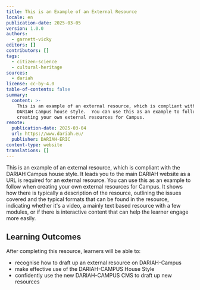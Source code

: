 ```yaml
---
title: This is an Example of an External Resource
locale: en
publication-date: 2025-03-05
version: 1.0.0
authors:
  - garnett-vicky
editors: []
contributors: []
tags:
  - citizen-science
  - cultural-heritage
sources:
  - dariah
license: cc-by-4.0
table-of-contents: false
summary:
  content: >-
    This is an example of an external resource, which is compliant with the
    DARIAH Campus house style.  You can use this as an example to follow when
    creating your own external resources for Campus.
remote:
  publication-date: 2025-03-04
  url: https://www.dariah.eu/
  publisher: DARIAH-ERIC
content-type: website
translations: []
---
```

This is an example of an external resource, which is compliant with the DARIAH Campus house style.  It leads you to the main DARIAH website as a URL is required for an external resource.  You can use this as an example to follow when creating your own external resources for Campus.  It shows how there is typically a description of the resource, outlining the issues covered and the typical formats that can be found in the resource, indicating whether it's a video, a mainly text based resource with a few modules, or if there is interactive content that can help the learner engage more easily.

## Learning Outcomes

After completing this resource, learners will be able to:

* recognise how to draft up an external resource on DARIAH-Campus
* make effective use of the DARIAH-CAMPUS House Style
* confidently use the new DARIAH-CAMPUS CMS to draft up new resources



<ExternalResource title="This is an Example of an External Resource" subtitle="Click here to visit the DARIAH-EU website" url="https://www.dariah.eu" />
